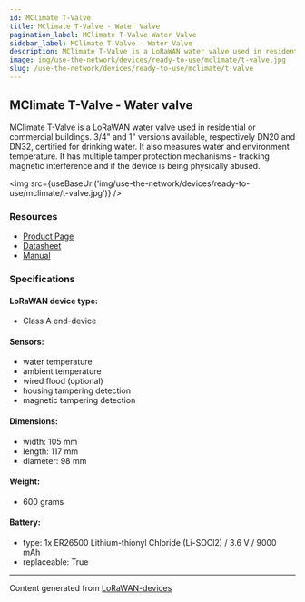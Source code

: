 ```yaml
---
id: MClimate T-Valve
title: MClimate T-Valve - Water Valve
pagination_label: MClimate T-Valve Water Valve
sidebar_label: MClimate T-Valve - Water Valve
description: MClimate T-Valve is a LoRaWAN water valve used in residential or commercial buildings.
image: img/use-the-network/devices/ready-to-use/mclimate/t-valve.jpg
slug: /use-the-network/devices/ready-to-use/mclimate/t-valve
---
```



## MClimate T-Valve - Water valve

MClimate T-Valve is a LoRaWAN water valve used in residential or commercial buildings. 3/4" and 1"
versions available, respectively DN20 and DN32, certified for drinking water.  It also measures water
and environment temperature. It has multiple tamper protection mechanisms - tracking magnetic
interference and if the device is being physically abused.

<img src={useBaseUrl('img/use-the-network/devices/ready-to-use/mclimate/t-valve.jpg')} />

### Resources

- [Product Page](https://mclimate.bit.ai/docs/view/qiyURo9OxshxDj1i)
- [Datasheet](https://3008755228-files.gitbook.io/~/files/v0/b/gitbook-x-prod.appspot.com/o/spaces%2F-McDr-jr9h3qA888r1Yp%2Fuploads%2FoOu86UF0iS55izKH2B7r%2FMClimate-T-Valve-LoRaWAN-Datasheet-en.pdf?alt=media&token=749e02ef-5852-4b41-bbdb-744ea32797ea)
- [Manual](https://d2j4gdpjmxjmy3.cloudfront.net/v2/22667/contents/B0Ow5RQ90iIEziS8/T-Valve-LoRaWAN-Manual.pdf)

### Specifications

#### LoRaWAN device type:
- Class A end-device

#### Sensors:

- water temperature
- ambient temperature
- wired flood (optional)
- housing tampering detection
- magnetic tampering detection

#### Dimensions:

- width: 105 mm
- length: 117 mm
- diameter: 98 mm

#### Weight:

- 600 grams

#### Battery:

- type: 1x ER26500 Lithium-thionyl Chloride (Li-SOCl2) / 3.6 V / 9000 mAh
- replaceable: True

---

Content generated from [LoRaWAN-devices](https://github.com/TheThingsNetwork/lorawan-devices)
